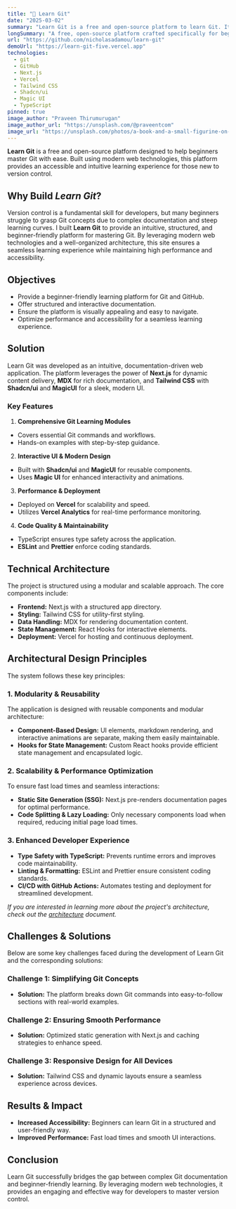 ```yaml
---
title: "📘 Learn Git"
date: "2025-03-02"
summary: "Learn Git is a free and open-source platform to learn Git. It is designed to be simple and easy to understand for beginners."
longSummary: "A free, open-source platform crafted specifically for beginners to master Git. Designed with simplicity and ease of understanding in mind, this platform provides an accessible entry point for anyone looking to enhance their version control skills."
url: "https://github.com/nicholasadamou/learn-git"
demoUrl: "https://learn-git-five.vercel.app"
technologies:
  - git
  - GitHub
  - Next.js
  - Vercel
  - Tailwind CSS
  - Shadcn/ui
  - Magic UI
  - TypeScript
pinned: true
image_author: "Praveen Thirumurugan"
image_author_url: "https://unsplash.com/@praveentcom"
image_url: "https://unsplash.com/photos/a-book-and-a-small-figurine-on-a-desk-KPAQpJYzH0Y"
---
```


**Learn Git** is a free and open-source platform designed to help beginners master Git with ease. Built using modern web technologies, this platform provides an accessible and intuitive learning experience for those new to version control.

## Why Build _Learn Git_?

Version control is a fundamental skill for developers, but many beginners struggle to grasp Git concepts due to complex documentation and steep learning curves. I built **Learn Git** to provide an intuitive, structured, and beginner-friendly platform for mastering Git. By leveraging modern web technologies and a well-organized architecture, this site ensures a seamless learning experience while maintaining high performance and accessibility.

## Objectives
- Provide a beginner-friendly learning platform for Git and GitHub.
- Offer structured and interactive documentation.
- Ensure the platform is visually appealing and easy to navigate.
- Optimize performance and accessibility for a seamless learning experience.

## Solution
Learn Git was developed as an intuitive, documentation-driven web application. The platform leverages the power of **Next.js** for dynamic content delivery, **MDX** for rich documentation, and **Tailwind CSS** with **Shadcn/ui** and **MagicUI** for a sleek, modern UI.

### Key Features
1. **Comprehensive Git Learning Modules**
- Covers essential Git commands and workflows.
- Hands-on examples with step-by-step guidance.

2. **Interactive UI & Modern Design**
- Built with **Shadcn/ui** and **MagicUI** for reusable components.
- Uses **Magic UI** for enhanced interactivity and animations.

3. **Performance & Deployment**
- Deployed on **Vercel** for scalability and speed.
- Utilizes **Vercel Analytics** for real-time performance monitoring.

4. **Code Quality & Maintainability**
- TypeScript ensures type safety across the application.
- **ESLint** and **Prettier** enforce coding standards.

## Technical Architecture
The project is structured using a modular and scalable approach. The core components include:

- **Frontend:** Next.js with a structured app directory.
- **Styling:** Tailwind CSS for utility-first styling.
- **Data Handling:** MDX for rendering documentation content.
- **State Management:** React Hooks for interactive elements.
- **Deployment:** Vercel for hosting and continuous deployment.

## Architectural Design Principles

The system follows these key principles:

### 1. **Modularity & Reusability**
The application is designed with reusable components and modular architecture:
- **Component-Based Design:** UI elements, markdown rendering, and interactive animations are separate, making them easily maintainable.
- **Hooks for State Management:** Custom React hooks provide efficient state management and encapsulated logic.

### 2. **Scalability & Performance Optimization**
To ensure fast load times and seamless interactions:
- **Static Site Generation (SSG):** Next.js pre-renders documentation pages for optimal performance.
- **Code Splitting & Lazy Loading:** Only necessary components load when required, reducing initial page load times.

### 3. **Enhanced Developer Experience**
- **Type Safety with TypeScript:** Prevents runtime errors and improves code maintainability.
- **Linting & Formatting:** ESLint and Prettier ensure consistent coding standards.
- **CI/CD with GitHub Actions:** Automates testing and deployment for streamlined development.

_If you are interested in learning more about the project's architecture, check out the [architecture](https://github.com/nicholasadamou/learn-git/blob/master/ARCHITECTURE.md) document._

## Challenges & Solutions
Below are some key challenges faced during the development of Learn Git and the corresponding solutions:

### Challenge 1: Simplifying Git Concepts
- **Solution:** The platform breaks down Git commands into easy-to-follow sections with real-world examples.

### Challenge 2: Ensuring Smooth Performance
- **Solution:** Optimized static generation with Next.js and caching strategies to enhance speed.

### Challenge 3: Responsive Design for All Devices
- **Solution:** Tailwind CSS and dynamic layouts ensure a seamless experience across devices.

## Results & Impact
- **Increased Accessibility:** Beginners can learn Git in a structured and user-friendly way.
- **Improved Performance:** Fast load times and smooth UI interactions.

## Conclusion
Learn Git successfully bridges the gap between complex Git documentation and beginner-friendly learning. By leveraging modern web technologies, it provides an engaging and effective way for developers to master version control.
